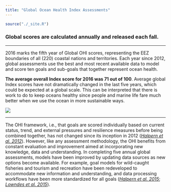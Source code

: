 ```yaml
---
title: "Global Ocean Health Index Assessments"
---
```


```r
source("./_site.R")
```


### Global scores are calculated annually and released each fall.

----

2016 marks the fifth year of Global OHI scores, representing the EEZ boundaries of all (220) coastal nations and territories. Each year since 2012, global assessments use the best and most recent available data to model and score ten goals and sub-goals that together represent ocean health. 

**The average overall Index score for 2016 was 71 out of 100**. Average global Index scores have not dramatically changed in the last five years, which could be expected at a global scale. This can be interpreted that there is work to do to keep oceans healthy since people and marine life fare much better when we use the ocean in more sustainable ways.

![](`r sprintf('%s/FlowerPlots/flower_GLOBAL_2016.png', dir_figs)`)

<!---
Although the average global Index score did not dramatically change over time, many individual regions had large increases or decreases in their Index score. Additionally, several goals did have fairly large overall changes, with the Lasting Special Places subgoal increasing on average 0.5 points per year due to the creation of marine protected areas.  
--->

----

The OHI framework, i.e., that goals are scored individually based on current status, trend, and external pressures and resilience measures before being combined together, has not changed since its inception in 2012 ([*Halpern et al. 2012*](http://www.nature.com/nature/journal/v488/n7413/full/nature11397.html)). However, like any assessment methodology, the OHI benefits from constant evaluation and improvement aimed at incorporating new knowledge, data and understanding. In completing five annual global assessments, models have been improved by updating data sources as new options become available. For example, goal models for wild-caught fisheries and tourism and recreation have been redeveloped to accommodate new information and understanding, and data processing workflows have been more standardized for all goals ([*Halpern et al. 2015*](http://journals.plos.org/plosone/article?id=10.1371/journal.pone.0117863); [*Lowndes et al. 2015*](https://peerj.com/articles/1503)).



<!--- TODO:
Show a static map of 2016 scores instead of the regions. 

Explore more on the Data Explorer page
Download on the download page...
--->
